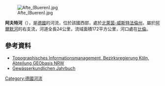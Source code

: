 {{No footnotes|time=2020-07-07T15:39:07+00:00}}
{{Coord|51|33|30.24|N|8|33|25|E|display=title}}
[[Image:Afte_(Bueren).jpg|right]]

'''阿夫特河'''（{{lang-de|Afte}}），是[[德國|德國]]的河流，位於該國西部，處於[[北萊茵-威斯特法倫州|北萊茵-威斯特法倫州]]，屬於[[阿爾默河|阿爾默河]]的右支流，河道全長24公里，流域面積172平方公里，河口處在[[比倫|比倫]]。

==參考資料==
* [http://www.tim-online.nrw.de/tim-online/nutzung/index.html Topographisches Informationsmanagement, Bezirksregierung Köln, Abteilung GEObasis NRW]{{WebCite|url=https://www.webcitation.org/66qD6yoDr?url=http://www.tim-online.nrw.de/tim-online/nutzung/index.html |date=20120411091906 |dateformat=iso }}
* [http://luadb.lds.nrw.de/LUA/wiski/download_jb.php?name=Bueren&jahr=2006 Gewässerkundlichen Jahrbuch]{{Dead link|date=2020年7月 |bot=InternetArchiveBot |fix-attempted=yes }}

{{Germany-geo-stub}}
[[Category:德國河流|Category:德國河流]]